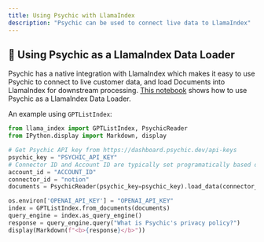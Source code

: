 ```yaml
---
title: Using Psychic with LlamaIndex
description: "Psychic can be used to connect live data to LlamaIndex"
---
```


## 🦙 Using Psychic as a LlamaIndex Data Loader
Psychic has a native integration with LlamaIndex which makes it easy to use Psychic to connect to live customer data, and load Documents into LlamaIndex for downstream processing.
[This notebook](https://gpt-index.readthedocs.io/en/latest/examples/data_connectors/PsychicDemo.html) shows how to use Psychic as a LlamaIndex Data Loader.

An example using `GPTListIndex`:

```python
from llama_index import GPTListIndex, PsychicReader
from IPython.display import Markdown, display

# Get Psychic API key from https://dashboard.psychic.dev/api-keys
psychic_key = "PSYCHIC_API_KEY"
# Connector ID and Account ID are typically set programatically based on the application state.
account_id = "ACCOUNT_ID" 
connector_id = "notion"
documents = PsychicReader(psychic_key=psychic_key).load_data(connector_id=connector_id, account_id=account_id)

os.environ['OPENAI_API_KEY'] = "OPENAI_API_KEY"
index = GPTListIndex.from_documents(documents)
query_engine = index.as_query_engine()
response = query_engine.query("What is Psychic's privacy policy?")
display(Markdown(f"<b>{response}</b>"))
```